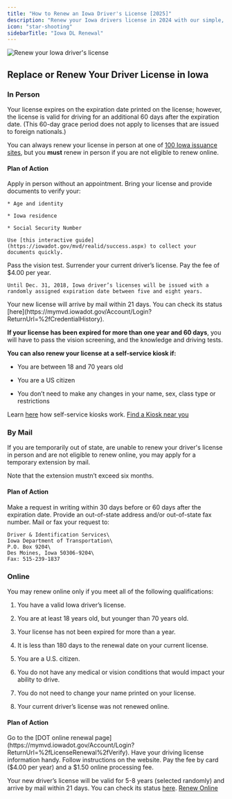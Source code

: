 ```yaml
---
title: "How to Renew an Iowa Driver's License [2025]"
description: "Renew your Iowa drivers license in 2024 with our simple, step-by-step guide. Find all the necessary requirements, forms, fees, and online renewal options to ensure a hassle-free experience. Stay legal and avoid fines - start your renewal process now!"
icon: "star-shooting"
sidebarTitle: "Iowa DL Renewal"
---
```


![Renew your Iowa driver's license](https://driving-tests.org/wp-content/uploads/2024/07/renew-iowa-drivers-license.jpg)

## Replace or Renew Your Driver License in Iowa

### In Person

Your license expires on the expiration date printed on the license; however, the license is valid for driving for an additional 60 days after the expiration date. (This 60-day grace period does not apply to licenses that are issued to foreign nationals.)

You can always renew your license in person at one of [100 Iowa issuance sites](https://iowadot.gov/mvd/iowa-dot-locations), but you **must** renew in person if you are not eligible to renew online.

#### Plan of Action

<Steps>
  <Step title="Step 1">
    Apply in person without an appointment.
  </Step>

  <Step title="Step 2">
    Bring your license and provide documents to verify your:

    * Age and identity

    * Iowa residence

    * Social Security Number

    Use [this interactive guide](https://iowadot.gov/mvd/realid/success.aspx) to collect your documents quickly.
  </Step>

  <Step title="Step 3">
    Pass the vision test.
  </Step>

  <Step title="Step 4">
    Surrender your current driver’s license.
  </Step>

  <Step title="Step 5">
    Pay the fee of $4.00 per year.

    Until Dec. 31, 2018, Iowa driver’s licenses will be issued with a randomly assigned expiration date between five and eight years.
  </Step>

  <Step title="Step 6">
    Your new license will arrive by mail within 21 days. You can check its status [here](https://mymvd.iowadot.gov/Account/Login?ReturnUrl=%2fCredentialHistory).
  </Step>
</Steps>

**If your license has been expired for more than one year and 60 days**, you will have to pass the vision screening, and the knowledge and driving tests.

**You can also renew your license at a self-service kiosk if:**

* You are between 18 and 70 years old

* You are a US citizen

* You don’t need to make any changes in your name, sex, class type or restrictions

Learn [here](https://iowadot.gov/mvd/kiosks) how self-service kiosks work.
[Find a Kiosk near you](https://driving-tests.org/dmv-near-me/)

### By Mail

If you are temporarily out of state, are unable to renew your driver's license in person and are not eligible to renew online, you may apply for a temporary extension by mail.

Note that the extension mustn’t exceed six months.

#### Plan of Action

<Steps>
  <Step title="Step 1">
    Make a request in writing within 30 days before or 60 days after the expiration date.
  </Step>

  <Step title="Step 2">
    Provide an out-of-state address and/or out-of-state fax number.
  </Step>

  <Step title="Step 3">
    Mail or fax your request to:

    Driver & Identification Services\
    Iowa Department of Transportation\
    P.O. Box 9204\
    Des Moines, Iowa 50306-9204\
    Fax: 515-239-1837
  </Step>
</Steps>

### Online

You may renew online only if you meet all of the following qualifications:

1. You have a valid Iowa driver’s license.

2. You are at least 18 years old, but younger than 70 years old.

3. Your license has not been expired for more than a year.

4. It is less than 180 days to the renewal date on your current license.

5. You are a U.S. citizen.

6. You do not have any medical or vision conditions that would impact your ability to drive.

7. You do not need to change your name printed on your license.

8. Your current driver’s license was not renewed online.

#### Plan of Action

<Steps>
  <Step title="Step 1">
    Go to the [DOT online renewal page](https://mymvd.iowadot.gov/Account/Login?ReturnUrl=%2fLicenseRenewal%2fVerify).
  </Step>

  <Step title="Step 2">
    Have your driving license information handy.
  </Step>

  <Step title="Step 3">
    Follow instructions on the website.
  </Step>

  <Step title="Step 4">
    Pay the fee by card ($4.00 per year) and a $1.50 online processing fee.
  </Step>
</Steps>

Your new driver’s license will be valid for 5-8 years (selected randomly) and arrive by mail within 21 days. You can check its status [here](https://mymvd.iowadot.gov/Account/Login?ReturnUrl=%2fCredentialHistory).
[Renew Online](https://mymvd.iowadot.gov/Account/Login?ReturnUrl=%2fLicenseRenewal%2fVerify)

<Snippet file="renewal-state-block.mdx" />